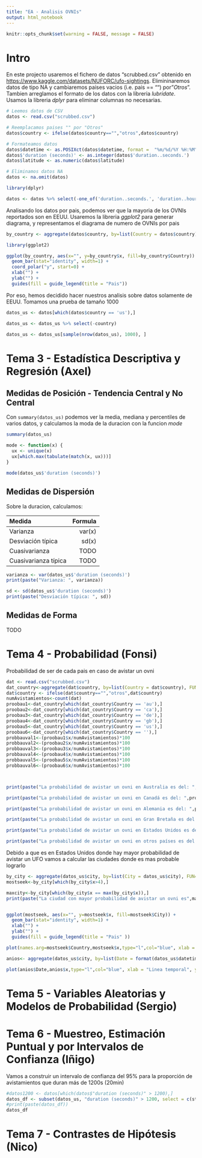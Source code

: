 ```yaml
---
title: "EA - Analisis OVNIs"
output: html_notebook
---
```


```r
knitr::opts_chunk$set(warning = FALSE, message = FALSE) 
```

# Intro

En este projecto usaremos el fichero de datos "scrubbed.csv" obtenido en <https://www.kaggle.com/datasets/NUFORC/ufo-sightings>. Elimininaremos datos de tipo NA y cambiaremos paises vacios (i.e. pais == "") por "*Otros*". Tambien arreglamos el formato de los datos con la libreria *lubridate*. Usamos la libreria *dplyr* para eliminar columnas no necesarias.

```r
# Leemos datos de CSV
datos <- read.csv("scrubbed.csv")

# Reemplacamos paises "" por "Otros"
datos$country <- ifelse(datos$country=="","otros",datos$country)

# Formateamos datos
datos$datetime <- as.POSIXct(datos$datetime, format =  "%m/%d/%Y %H:%M")
datos$'duration (seconds)' <- as.integer(datos$'duration..seconds.')
datos$latitude <- as.numeric(datos$latitude)

# Eliminamos datos NA
datos <- na.omit(datos)

library(dplyr)

datos <- datos %>% select(-one_of('duration..seconds.', 'duration..hours.min.', 'date.posted'))
```

Analisando los datos por pais, podemos ver que la mayoria de los OVNIs reportados son en EEUU. Usaremos la libreria *ggplot2* para generar diagrama, y representamos el diagrama de numero de OVNIs por pais

```r
by_country <- aggregate(datos$country, by=list(Country = datos$country), FUN=length)

library(ggplot2)

ggplot(by_country, aes(x="", y=by_country$x, fill=by_country$Country)) +
  geom_bar(stat="identity", width=1) +
  coord_polar("y", start=0) +
  xlab("") +
  ylab("") +
  guides(fill = guide_legend(title = "Pais"))
```

Por eso, hemos decidido hacer nuestros analisis sobre datos solamente de EEUU. Tomamos una prueba de tamaño 1000

```r
datos_us <- datos[which(datos$country == 'us'),]

datos_us <- datos_us %>% select(-country)

datos_us <- datos_us[sample(nrow(datos_us), 1000), ]
```

# Tema 3 - Estadística Descriptiva y Regresión (Axel)
## Medidas de Posición - Tendencia Central y No Central

Con `summary(datos_us)` podemos ver la media, mediana y percentiles de varios datos, y calculamos la moda de la duracion con la funcion *mode*

```r
summary(datos_us)

mode <- function(x) {
  ux <- unique(x)
  ux[which.max(tabulate(match(x, ux)))]
}

mode(datos_us$'duration (seconds)')
```

## Medidas de Dispersión

Sobre la duracion, calculamos:

| Medida | Formula |
|:------|-------:|
| Varianza | var(x) |
| Desviación típica | sd(x) |
| Cuasivarianza | TODO |
| Cuasivarianza típica | TODO |

```r
varianza <- var(datos_us$'duration (seconds)')
print(paste("Varianza: ", varianza))

sd <- sd(datos_us$'duration (seconds)')
print(paste("Desviación típica: ", sd))
```

## Medidas de Forma
TODO

# Tema 4 - Probabilidad (Fonsi)

Probabilidad de ser de cada pais en caso de avistar un ovni

```r
dat <- read.csv("scrubbed.csv")
dat_country<-aggregate(dat$country, by=list(Country = dat$country), FUN=length)
dat$country <- ifelse(dat$country=="","otros",dat$country)
numAvistamientos<-count(dat)
proobau1<-dat_country[which(dat_country$Country == 'au'),]
proobau2<-dat_country[which(dat_country$Country == 'ca'),]
proobau3<-dat_country[which(dat_country$Country == 'de'),]
proobau4<-dat_country[which(dat_country$Country == 'gb'),]
proobau5<-dat_country[which(dat_country$Country == 'us'),]
proobau6<-dat_country[which(dat_country$Country == ''),]
probbauval1<-(proobau1$x/numAvistamientos)*100
probbauval2<-(proobau2$x/numAvistamientos)*100
probbauval3<-(proobau3$x/numAvistamientos)*100
probbauval4<-(proobau4$x/numAvistamientos)*100
probbauval5<-(proobau5$x/numAvistamientos)*100
probbauval6<-(proobau6$x/numAvistamientos)*100



print(paste("La probabilidad de avistar un ovni en Australia es del: ",probbauval1,"%"))

print(paste("La probabilidad de avistar un ovni en Canadá es del: ",probbauval2,"%"))

print(paste("La probabilidad de avistar un ovni en Alemania es del: ",probbauval3,"%"))

print(paste("La probabilidad de avistar un ovni en Gran Bretaña es del: ",probbauval4,"%"))

print(paste("La probabilidad de avistar un ovni en Estados Unidos es del: ",probbauval5,"%"))

print(paste("La probabilidad de avistar un ovni en otros países es del: ",probbauval6,"%"))
```

Debido a que es  en Estados Unidos donde hay mayor probabilidad de avistar un UFO vamos a calcular las ciudades donde es mas probable lograrlo


```r
by_city <- aggregate(datos_us$city, by=list(City = datos_us$city), FUN=length)
mostseek<-by_city[which(by_city$x>4),]

maxcity<-by_city[which(by_city$x == max(by_city$x)),]
print(paste("La ciudad con mayor probabilidad de avistar un ovni es",maxcity$City,"con una probabilidad de un ",(maxcity$x/count(by_city))*100,"%"))


ggplot(mostseek, aes(x="", y=mostseek$x, fill=mostseek$City)) +
  geom_bar(stat="identity", width=1) +
  xlab("") +
  ylab("") +
  guides(fill = guide_legend(title = "Pais" ))

plot(names.arg=mostseek$Country,mostseek$x,type="l",col="blue", xlab = "Ciudades", ylab = "Avistamientos", main = "Número de avistamientos en ciudades") 

anios<- aggregate(datos_us$city, by=list(Date = format(datos_us$datetime,"%Y")), FUN=length)

plot(anios$Date,anios$x,type="l",col="blue", xlab = "Linea temporal", ylab = "Avistamientos", main = "Número de avistamientos por año")
```


# Tema 5 - Variables Aleatorias y Modelos de Probabilidad (Sergio)

# Tema 6 - Muestreo, Estimación Puntual y por Intervalos de Confianza (Iñigo)

Vamos a construir un intervalo de confianza del 95% para la proporción de avistamientos que duran más de 1200s (20min)
```r
#datos1200 <- datos[which(datos$"duration (seconds)" > 1200),]
datos_df <- subset(datos_us, "duration (seconds)" > 1200, select = c(state, "duration (seconds)"))
#print(paste(datos_df))
datos_df
```

# Tema 7 - Contrastes de Hipótesis (Nico)
